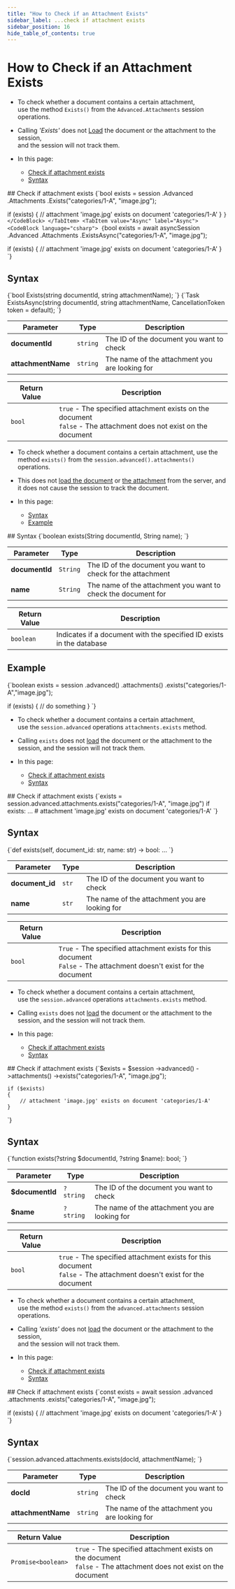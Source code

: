 ---
title: "How to Check if an Attachment Exists"
sidebar_label: ...check if attachment exists
sidebar_position: 16
hide_table_of_contents: true
---




# How to Check if an Attachment Exists
<LanguageSwitcher supportedLanguages={supportedLanguages} />
<LanguageContent language="csharp">

<Admonition type="note" title="Note">

* To check whether a document contains a certain attachment,  
  use the method `Exists()` from the `Advanced.Attachments` session operations.  

* Calling _'Exists'_ does not [Load](../../../client-api/session/loading-entities.mdx) the document or the attachment to the session,  
  and the session will not track them.

* In this page:  
  * [Check if attachment exists](../../../client-api/session/how-to/check-if-attachment-exists.mdx#check-if-attachment-exists)  
  * [Syntax](../../../client-api/session/how-to/check-if-attachment-exists.mdx#syntax)  
</Admonition>
## Check if attachment exists

<Tabs groupId='languageSyntax'>
<TabItem value="Sync" label="Sync">
<CodeBlock language="csharp">
{`bool exists = session
    .Advanced
    .Attachments
    .Exists("categories/1-A", "image.jpg");

if (exists)
{
    // attachment 'image.jpg' exists on document 'categories/1-A'
}
`}
</CodeBlock>
</TabItem>
<TabItem value="Async" label="Async">
<CodeBlock language="csharp">
{`bool exists = await asyncSession
    .Advanced
    .Attachments
    .ExistsAsync("categories/1-A", "image.jpg");

if (exists)
{
    // attachment 'image.jpg' exists on document 'categories/1-A'
}
`}
</CodeBlock>
</TabItem>
</Tabs>



## Syntax

<Tabs groupId='languageSyntax'>
<TabItem value="Sync" label="Sync">
<CodeBlock language="csharp">
{`bool Exists(string documentId, string attachmentName);
`}
</CodeBlock>
</TabItem>
<TabItem value="Async" label="Async">
<CodeBlock language="csharp">
{`Task<bool> ExistsAsync(string documentId, string attachmentName, CancellationToken token = default);
`}
</CodeBlock>
</TabItem>
</Tabs>

| Parameter | Type | Description |
| - | - | - |
| **documentId** | `string` | The ID of the document you want to check |
| **attachmentName** | `string` | The name of the attachment you are looking for |

| Return Value | Description |
| - | - |
| `bool` | `true` - The specified attachment exists on the document<br/>`false` - The attachment does not exist on the document |




</LanguageContent>
<LanguageContent language="java">

<Admonition type="note" title="Note">

* To check whether a document contains a certain attachment, use the method `exists()` from the `session.advanced().attachments()` 
operations.  

* This does not [load the document](../../../client-api/session/loading-entities.mdx) or [the attachment](../../../document-extensions/attachments/loading.mdx) 
from the server, and it does not cause the session to track the document.  

* In this page:  
  * [Syntax](../../../client-api/session/how-to/check-if-attachment-exists.mdx#syntax)  
  * [Example](../../../client-api/session/how-to/check-if-attachment-exists.mdx#example)  
</Admonition>
## Syntax

<TabItem value="exists_1" label="exists_1">
<CodeBlock language="java">
{`boolean exists(String documentId, String name);
`}
</CodeBlock>
</TabItem>

| Parameter | Type | Description |
| - | - | - |
| **documentId** | `String` | The ID of the document you want to check for the attachment |
| **name** | `String` | The name of the attachment you want to check the document for |

| Return Value | Description |
| - | - |
| `boolean` | Indicates if a document with the specified ID exists in the database |



## Example

<TabItem value="exists_2" label="exists_2">
<CodeBlock language="java">
{`boolean exists = session
                    .advanced()
                    .attachments()
                    .exists("categories/1-A","image.jpg");

if (exists) \{
    // do something
\}
`}
</CodeBlock>
</TabItem>




</LanguageContent>
<LanguageContent language="python">

<Admonition type="note" title="Note">

* To check whether a document contains a certain attachment,  
  use the `session.advanced` operations `attachments.exists` method.  

* Calling `exists` does not [load](../../../client-api/session/loading-entities.mdx) 
  the document or the attachment to the session, and the session will not track them.

* In this page:  
  * [Check if attachment exists](../../../client-api/session/how-to/check-if-attachment-exists.mdx#check-if-attachment-exists)  
  * [Syntax](../../../client-api/session/how-to/check-if-attachment-exists.mdx#syntax)  
</Admonition>
## Check if attachment exists

<Tabs groupId='languageSyntax'>
<TabItem value="Python" label="Python">
<CodeBlock language="python exists@clientapi\session\howto\attachmentexists.py /}">
{`exists = session.advanced.attachments.exists("categories/1-A", "image.jpg")
if exists:
    ...  # attachment 'image.jpg' exists on document 'categories/1-A'
`}
</CodeBlock>
</TabItem>
</Tabs>



## Syntax

<Tabs groupId='languageSyntax'>
<TabItem value="Python" label="Python">
<CodeBlock language="python syntax@clientapi\session\howto\attachmentexists.py /}">
{`def exists(self, document_id: str, name: str) -> bool: ...
`}
</CodeBlock>
</TabItem>
</Tabs>

| Parameter | Type | Description |
| - | - | - |
| **document_id** | `str` | The ID of the document you want to check |
| **name** | `str` | The name of the attachment you are looking for |

| Return Value | Description |
| - | - |
| `bool` | `True` - The specified attachment exists for this document<br/>`False` - The attachment doesn't exist for the document |




</LanguageContent>
<LanguageContent language="php">

<Admonition type="note" title="Note">

* To check whether a document contains a certain attachment,  
  use the `session.advanced` operations `attachments.exists` method.  

* Calling `exists` does not [load](../../../client-api/session/loading-entities.mdx) 
  the document or the attachment to the session, and the session will not track them.

* In this page:  
  * [Check if attachment exists](../../../client-api/session/how-to/check-if-attachment-exists.mdx#check-if-attachment-exists)  
  * [Syntax](../../../client-api/session/how-to/check-if-attachment-exists.mdx#syntax)  
</Admonition>
## Check if attachment exists

<Tabs groupId='languageSyntax'>
<TabItem value="Php" label="Php">
<CodeBlock language="php exists@clientapi\session\howto\attachmentexists.php /}">
{`$exists = $session
    ->advanced()
    ->attachments()
    ->exists("categories/1-A", "image.jpg");

    if ($exists)
    {
        // attachment 'image.jpg' exists on document 'categories/1-A'
    }
`}
</CodeBlock>
</TabItem>
</Tabs>



## Syntax

<Tabs groupId='languageSyntax'>
<TabItem value="Php" label="Php">
<CodeBlock language="php syntax@clientapi\session\howto\attachmentexists.php/}">
{`function exists(?string $documentId, ?string $name): bool;
`}
</CodeBlock>
</TabItem>
</Tabs>

| Parameter | Type | Description |
| - | - | - |
| **$documentId** | `?string` | The ID of the document you want to check |
| **$name** | `?string` | The name of the attachment you are looking for |

| Return Value | Description |
| - | - |
| `bool` | `true` - The specified attachment exists for this document<br/>`false` - The attachment doesn't exist for the document |




</LanguageContent>
<LanguageContent language="nodejs">

<Admonition type="note" title="Note">

* To check whether a document contains a certain attachment,  
  use the method `exists()` from the `advanced.attachments` session operations.

* Calling _'exists'_ does not [load](../../../client-api/session/loading-entities.mdx) the document or the attachment to the session,  
  and the session will not track them.

* In this page:  
  * [Check if attachment exists](../../../client-api/session/how-to/check-if-attachment-exists.mdx#check-if-attachment-exists)  
  * [Syntax](../../../client-api/session/how-to/check-if-attachment-exists.mdx#syntax)  
</Admonition>
## Check if attachment exists

<TabItem value="exists" label="exists">
<CodeBlock language="js">
{`const exists = await session
    .advanced
    .attachments
    .exists("categories/1-A", "image.jpg");

if (exists) \{
    // attachment 'image.jpg' exists on document 'categories/1-A'
\}
`}
</CodeBlock>
</TabItem>



## Syntax

<TabItem value="syntax" label="syntax">
<CodeBlock language="js">
{`session.advanced.attachments.exists(docId, attachmentName);
`}
</CodeBlock>
</TabItem>

| Parameter | Type | Description |
| - | - | - |
| **docId** | `string` | The ID of the document you want to check |
| **attachmentName** | `string` | The name of the attachment you are looking for |

| Return Value | Description |
| - | - |
| `Promise<boolean>` | `true` - The specified attachment exists on the document<br/>`false` - The attachment does not exist on the document |




</LanguageContent>

<!---
### Session
- [What is a Session and How Does it Work](../../../client-api/session/what-is-a-session-and-how-does-it-work)
- [Loading Entities](../../../client-api/session/loading-entities)
- [How to Check if Entity has Changed](../../../client-api/session/how-to/check-if-entity-has-changed)
- [How to Check if There are Any Changes on a Session](../../../client-api/session/how-to/check-if-there-are-any-changes-on-a-session)
- [Evict Entity From a Session](../../../client-api/session/how-to/evict-entity-from-a-session)
- [Refresh Entity](../../../client-api/session/how-to/refresh-entity)


-->